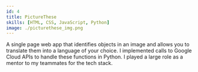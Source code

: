 ```yaml
---
id: 4
title: PictureThese
skills: [HTML, CSS, JavaScript, Python]
image: ./picturethese_img.png
---
```


A single page web app that identifies objects in an image
and allows you to translate them into a language of your choice. 
I implemented calls to Google Cloud APIs to handle these functions in Python. 
I played a large role as a mentor to my teammates for the tech stack.
